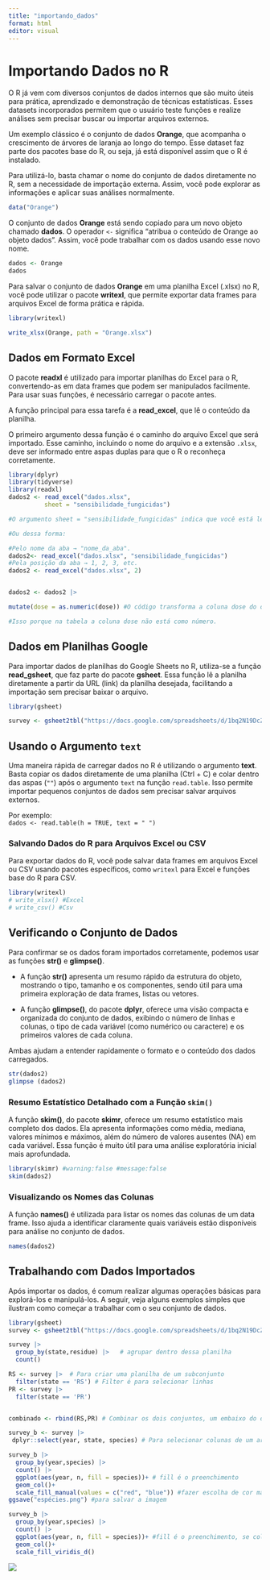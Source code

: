 ```yaml
---
title: "importando_dados"
format: html
editor: visual
---
```


# Importando Dados no R

O R já vem com diversos conjuntos de dados internos que são muito úteis para prática, aprendizado e demonstração de técnicas estatísticas. Esses datasets incorporados permitem que o usuário teste funções e realize análises sem precisar buscar ou importar arquivos externos.

Um exemplo clássico é o conjunto de dados **Orange**, que acompanha o crescimento de árvores de laranja ao longo do tempo. Esse dataset faz parte dos pacotes base do R, ou seja, já está disponível assim que o R é instalado.

Para utilizá-lo, basta chamar o nome do conjunto de dados diretamente no R, sem a necessidade de importação externa. Assim, você pode explorar as informações e aplicar suas análises normalmente.

```r
data("Orange")
```

O conjunto de dados **Orange** está sendo copiado para um novo objeto chamado **dados**. O operador `<-` significa "atribua o conteúdo de Orange ao objeto dados". Assim, você pode trabalhar com os dados usando esse novo nome.

```r
dados <- Orange
dados
```

Para salvar o conjunto de dados **Orange** em uma planilha Excel (.xlsx) no R, você pode utilizar o pacote **writexl**, que permite exportar data frames para arquivos Excel de forma prática e rápida.

```r
library(writexl)

write_xlsx(Orange, path = "Orange.xlsx")
```

## Dados em Formato Excel

O pacote **readxl** é utilizado para importar planilhas do Excel para o R, convertendo-as em data frames que podem ser manipulados facilmente. Para usar suas funções, é necessário carregar o pacote antes.

A função principal para essa tarefa é a **read_excel**, que lê o conteúdo da planilha.

O primeiro argumento dessa função é o caminho do arquivo Excel que será importado. Esse caminho, incluindo o nome do arquivo e a extensão `.xlsx`, deve ser informado entre aspas duplas para que o R o reconheça corretamente.

```r
library(dplyr)
library(tidyverse)
library(readxl)
dados2 <- read_excel("dados.xlsx",
          sheet = "sensibilidade_fungicidas")

#O argumento sheet = "sensibilidade_fungicidas" indica que você está lendo especificamente a aba (planilha) com esse nome dentro do arquivo Excel.

#Ou dessa forma:

#Pelo nome da aba → "nome_da_aba".
dados2<- read_excel("dados.xlsx", "sensibilidade_fungicidas")
#Pela posição da aba → 1, 2, 3, etc.
dados2 <- read_excel("dados.xlsx", 2)


dados2 <- dados2 |>

mutate(dose = as.numeric(dose)) #O código transforma a coluna dose do objeto dados2 em formato numérico e salva essa versão modificada de volta no próprio dados2.

#Isso porque na tabela a coluna dose não está como número.

```

## Dados em Planilhas Google

Para importar dados de planilhas do Google Sheets no R, utiliza-se a função **read_gsheet**, que faz parte do pacote **gsheet**. Essa função lê a planilha diretamente a partir da URL (link) da planilha desejada, facilitando a importação sem precisar baixar o arquivo.

```r
library(gsheet)

survey <- gsheet2tbl("https://docs.google.com/spreadsheets/d/1bq2N19DcZdtax2fQW9OHSGMR0X2__Z9T/edit?gid=1118819738#gid=1118819738")
```

## Usando o Argumento `text`

Uma maneira rápida de carregar dados no R é utilizando o argumento **text**. Basta copiar os dados diretamente de uma planilha (Ctrl + C) e colar dentro das aspas (`""`) após o argumento `text` na função `read.table`. Isso permite importar pequenos conjuntos de dados sem precisar salvar arquivos externos.

Por exemplo:\
`dados <- read.table(h = TRUE, text = " ")`

### Salvando Dados do R para Arquivos Excel ou CSV

Para exportar dados do R, você pode salvar data frames em arquivos Excel ou CSV usando pacotes específicos, como `writexl` para Excel e funções base do R para CSV.

```r
library(writexl)
# write_xlsx() #Excel
# write_csv() #Csv
```

## Verificando o Conjunto de Dados

Para confirmar se os dados foram importados corretamente, podemos usar as funções **str()** e **glimpse()**.

-    A função **str()** apresenta um resumo rápido da estrutura do objeto, mostrando o tipo, tamanho e os componentes, sendo útil para uma primeira exploração de data frames, listas ou vetores.

-    A função **glimpse()**, do pacote **dplyr**, oferece uma visão compacta e organizada do conjunto de dados, exibindo o número de linhas e colunas, o tipo de cada variável (como numérico ou caractere) e os primeiros valores de cada coluna.

Ambas ajudam a entender rapidamente o formato e o conteúdo dos dados carregados.

```r
str(dados2) 
glimpse (dados2)
```

### Resumo Estatístico Detalhado com a Função `skim()`

A função **skim()**, do pacote **skimr**, oferece um resumo estatístico mais completo dos dados. Ela apresenta informações como média, mediana, valores mínimos e máximos, além do número de valores ausentes (NA) em cada variável. Essa função é muito útil para uma análise exploratória inicial mais aprofundada.

```r
library(skimr) #warning:false #message:false
skim(dados2)
```

### Visualizando os Nomes das Colunas

A função **names()** é utilizada para listar os nomes das colunas de um data frame. Isso ajuda a identificar claramente quais variáveis estão disponíveis para análise no conjunto de dados.

```r
names(dados2)
```

## Trabalhando com Dados Importados

Após importar os dados, é comum realizar algumas operações básicas para explorá-los e manipulá-los. A seguir, veja alguns exemplos simples que ilustram como começar a trabalhar com o seu conjunto de dados.

```r
library(gsheet)
survey <- gsheet2tbl("https://docs.google.com/spreadsheets/d/1bq2N19DcZdtax2fQW9OHSGMR0X2__Z9T/edit?gid=1118819738#gid=1118819738")

survey |>
  group_by(state,residue) |>   # agrupar dentro dessa planilha
  count()

RS <- survey |>  # Para criar uma planilha de um subconjunto
  filter(state == 'RS') # Filter é para selecionar linhas
PR <- survey |>
  filter(state == 'PR')


combinado <- rbind(RS,PR) # Combinar os dois conjuntos, um embaixo do outro

```

```r
survey_b <- survey |>
 dplyr::select(year, state, species) # Para selecionar colunas de um arquivo. Usar os dois pontos para chamar o pacote dplyr sem carrega-lo.

survey_b |>
  group_by(year,species) |> 
  count() |>
  ggplot(aes(year, n, fill = species))+ # fill é o preenchimento
  geom_col()+
  scale_fill_manual(values = c("red", "blue")) #fazer escolha de cor manual
ggsave("espécies.png") #para salvar a imagem

survey_b |>
  group_by(year,species) |> 
  count() |>
  ggplot(aes(year, n, fill = species))+ #fill é o preenchimento, se colocar color depois do fill vai adicionar cor no controno das barras dos gráficos
  geom_col()+
  scale_fill_viridis_d()
```

![](espécies.png)
